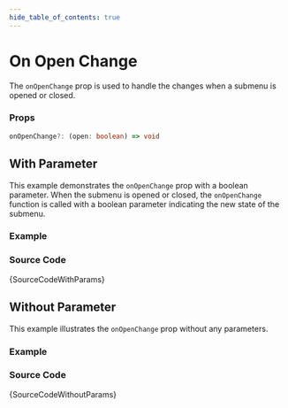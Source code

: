 ```yaml
---
hide_table_of_contents: true
---
```



# On Open Change

The `onOpenChange` prop is used to handle the changes when a submenu is opened or closed.

### Props

```ts noCopy
onOpenChange?: (open: boolean) => void
```

## With Parameter

This example demonstrates the `onOpenChange` prop with a boolean parameter. When the submenu is opened or closed, the `onOpenChange` function is called with a boolean parameter indicating the new state of the submenu.

### Example

<BrowserWindow url='/horizontal-menu/submenu/on-open-change/with-params'>
  <Provider>
    <WithParams />
  </Provider>
</BrowserWindow>

### Source Code

<TsToJsCodeSnippet>{SourceCodeWithParams}</TsToJsCodeSnippet>

## Without Parameter

This example illustrates the `onOpenChange` prop without any parameters.

### Example

<BrowserWindow url='/horizontal-menu/submenu/on-open-change/without-params'>
  <Provider>
    <WithoutParams />
  </Provider>
</BrowserWindow>

### Source Code

<TsToJsCodeSnippet>{SourceCodeWithoutParams}</TsToJsCodeSnippet>
